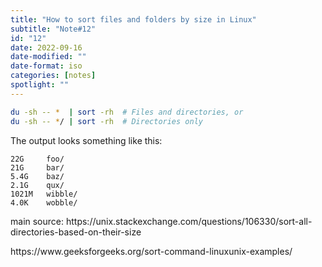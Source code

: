 ```yaml
---
title: "How to sort files and folders by size in Linux"
subtitle: "Note#12"
id: "12"
date: 2022-09-16
date-modified: ""
date-format: iso
categories: [notes]
spotlight: ""
---
```

```bash
du -sh -- *  | sort -rh  # Files and directories, or
du -sh -- */ | sort -rh  # Directories only
```

The output looks something like this:

```
22G     foo/
21G     bar/
5.4G    baz/
2.1G    qux/
1021M   wibble/
4.0K    wobble/
```

main source: https://unix.stackexchange.com/questions/106330/sort-all-directories-based-on-their-size

https://www.geeksforgeeks.org/sort-command-linuxunix-examples/
